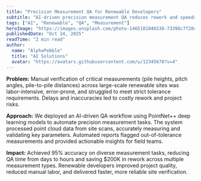 ```yaml
---
title: "Precision Measurement QA for Renewable Developers"
subtitle: "AI-driven precision measurement QA reduces rework and speeds up verification for renewable projects."
tags: ["AI", "Renewable", "QA", "Measurement"]
heroImage: "https://images.unsplash.com/photo-1465101046530-73398c7f28ca?auto=format&fit=crop&w=1400&q=80"
publishedDate: "Oct 24, 2025"
readTime: "2 min read"
author:
  name: "AlphaPebble"
  title: "AI Solutions"
  avatar: "https://avatars.githubusercontent.com/u/12345678?v=4"
---
```


**Problem:**
Manual verification of critical measurements (pile heights, pitch angles, pile-to-pile distances) across large-scale renewable sites was labor-intensive, error-prone, and struggled to meet strict tolerance requirements. Delays and inaccuracies led to costly rework and project risks.

**Approach:**
We deployed an AI-driven QA workflow using PointNet++ deep learning models to automate precision measurement tasks. The system processed point cloud data from site scans, accurately measuring and validating key parameters. Automated reports flagged out-of-tolerance measurements and provided actionable insights for field teams.

**Impact:**
Achieved 95% accuracy on diverse measurement tasks, reducing QA time from days to hours and saving $200K in rework across multiple measurement types. Renewable developers improved project quality, reduced manual labor, and delivered faster, more reliable site verification.